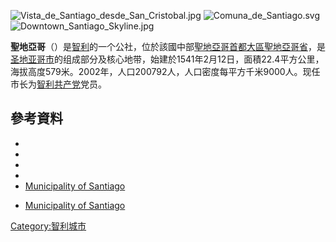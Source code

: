 [[Image:Vista_de_Santiago_desde_San_Cristobal.jpg|right]]
[[Image:Comuna_de_Santiago.svg|right]]
[[Image:Downtown_Santiago_Skyline.jpg|thumb]]

{{Coord|33|26|14|S|70|39|2|W|display=title}}

'''聖地亞哥'''（{{lang-es|Santiago}}）是[[智利|智利]]的一个公社，位於該國中部[[聖地亞哥首都大區|聖地亞哥首都大區]][[聖地亞哥省|聖地亞哥省]]，是[[圣地亚哥_(智利)|圣地亚哥市]]的组成部分及核心地带，始建於1541年2月12日，面積22.4平方公里，海拔高度579米。2002年，人口200792人，人口密度每平方千米9000人。现任市长为[[智利共产党|智利共产党]]党员{{le|伊拉奇·哈斯勒|Irací Hassler}}。

==參考資料==
*{{cite web |url=http://www.ine.cl/canales/chile_estadistico/territorio/division_politico_administrativa/pdf/DPA_COMPLETA.pdf |format=PDF |accessdate=13 September |title=Administrative and Censual Political Division |language=es |deadurl=yes |archiveurl=https://web.archive.org/web/20101114052159/http://www.ine.cl/canales/chile_estadistico/territorio/division_politico_administrativa/pdf/DPA_COMPLETA.pdf |archivedate=2010-11-14 }}
*{{Cite web |url = http://www.municipalidaddesantiago.cl |title = Asociación Chilena de Municipalidades |accessdate = 27 January 2011 |language = es |archive-date = 2008-04-29 |archive-url = https://web.archive.org/web/20080429014245/http://www.municipalidaddesantiago.cl/ |dead-url = no }}
*{{Cite web |url = http://www.municipalidaddesantiago.cl |title = Municipality of Santiago |accessdate = 27 January 2011 |language = es |archive-date = 2008-04-29 |archive-url = https://web.archive.org/web/20080429014245/http://www.municipalidaddesantiago.cl/ |dead-url = no }}
*{{cite web|url=http://www.ine.cl/canales/chile_estadistico/censos_poblacion_vivienda/censo_pobl_vivi.php|title=INE 2002 Census of Population and Housing|accessdate=13 September 2010|language=es|archive-date=2018-12-25|archive-url=https://web.archive.org/web/20181225074911/http://www.ine.cl/error-404?aspxerrorpath=%2Fcanales%2Fchile_estadistico%2Fcensos_poblacion_vivienda%2Fcenso_pobl_vivi.php|dead-url=no}}
*[http://www.municipalidaddesantiago.cl/ Municipality of Santiago] {{Wayback|url=http://www.municipalidaddesantiago.cl/ |date=20080429014245 }}
* {{es icon}} [http://www.municipalidaddesantiago.cl/ Municipality of Santiago] {{Wayback|url=http://www.municipalidaddesantiago.cl/ |date=20080429014245 }}

{{Chile-geo-stub}}
[[Category:智利城市|Category:智利城市]]